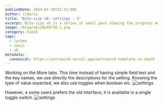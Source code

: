 ```yaml
---
publishDate: 2024-07-30T22:22:00Z
author: ildyria
title: 'Bite-size v6: settings - 3'
excerpt: Bite-size v6 is a series of small post showing the progress made on the development of the future version of Lychee.
image: /blog/v6/20240730-1.png
category: VueJS
tags:
  - lychee
  - vuejs
  - v6
metadata:
  canonical: https://astrowind.vercel.app/astrowind-template-in-depth
---
```

Working on the More tabs. This time instead of having simple field text and the key names,
we use directly the descriptions for the setting. Knowing the type of value expected, we also use toggles when boolean etc.
![settings](/blog/v6/20240730-2.png)

However, a some users prefers the old interface, it is available in a single toggle switch.
![settings](/blog/v6/20240730-3.png)

